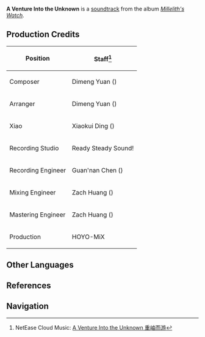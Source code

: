 {{Soundtrack Infobox
|title          =
|image          = Millelith's Watch.png
|album          = Millelith's Watch
|disc           = 2
|number         = 27
|featured       =
|featured2      =
|featured3      =
|featured_disc  =
|featured_disc2 =
|featured_disc3 =
|youtube_id     = 2Vq9IMP4wgA
|spotify_id     = 5pyThryBW95YpWUkhvw2VW
|played_in      = The Chasm: Underground Mines
|during         = [[Chamber of Twisted Cranes]], [[City of Hidden Runes]], [[Realm of Snaring Illusions]]
|domain         = Chamber of Twisted Cranes;City of Hidden Runes;Realm of Snaring Illusions
|previous       = In Gloomy Meditation
|next           = Decayed in the Darkness
}}
'''A Venture Into the Unknown''' is a [[soundtrack]] from the album ''[[Millelith's Watch]]''.

==Production Credits==
{| class="wikitable" style="text-align:left; height:0.5em"
! Position
! Staff<ref>NetEase Cloud Music: [https://music.163.com/#/song?id=1956543014 A Venture Into the Unknown 重岫而游]</ref>
|-
! Composer
| Dimeng Yuan ({{zh|苑迪萌}})
|-
! Arranger
| Dimeng Yuan ({{zh|苑迪萌}})
|-
! Xiao
| Xiaokui Ding ({{zh|丁晓逵}})
|-
! Recording Studio
| Ready Steady Sound!
|-
! Recording Engineer
| Guan'nan Chen ({{zh|陈冠男}})
|-
! Mixing Engineer
| Zach Huang ({{zh|黄巍}})
|-
! Mastering Engineer
| Zach Huang ({{zh|黄巍}})
|-
! Production
| HOYO-MiX
|}
<!--
==Videos==
<gallery hideaddbutton="true" captionalign="center">
</gallery>
==Trivia==
-->
==Other Languages==
{{Other Languages
|en      = A Venture Into the Unknown
|zhs     = 重岫而游
|zhs_rm  = Chóngxiù ér Yóu{{Assumed}}
|zhs_tl   = 
|ja      = 深き洞穴に遊ぶ
|ja_rm   = Fukaki Douketsu ni Asobu{{Assumed}}
|ja_tl   = Playing in a Deep Cave
|tr      = 
|tr_tl   = 
|it      = 
|it_tl   = 
}}

==References==
{{Reflist}}

==Navigation==
{{Soundtrack Navbox|Millelith's Watch}}